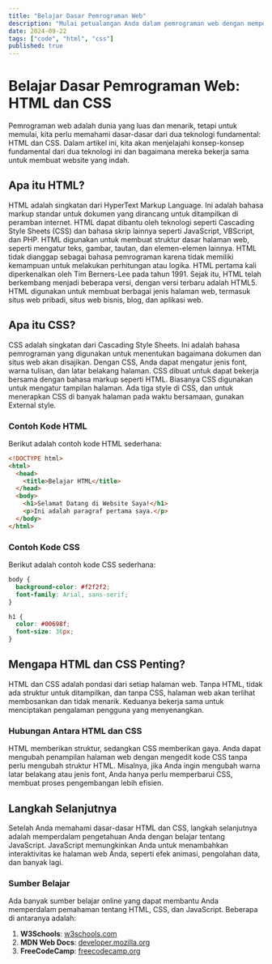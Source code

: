 ```yaml
---
title: "Belajar Dasar Pemrograman Web"
description: "Mulai petualangan Anda dalam pemrograman web dengan mempelajari dasar-dasar HTML dan CSS. Dalam artikel ini, kita akan menjelajahi konsep-konsep fundamental dari dua teknologi ini dan bagaimana mereka bekerja sama untuk membuat website yang indah."
date: 2024-09-22
tags: ["code", "html", "css"]
published: true
---
```


# Belajar Dasar Pemrograman Web: HTML dan CSS

Pemrograman web adalah dunia yang luas dan menarik, tetapi untuk memulai, kita perlu memahami dasar-dasar dari dua teknologi fundamental: HTML dan CSS. Dalam artikel ini, kita akan menjelajahi konsep-konsep fundamental dari dua teknologi ini dan bagaimana mereka bekerja sama untuk membuat website yang indah.

## Apa itu HTML?

HTML adalah singkatan dari HyperText Markup Language. Ini adalah bahasa markup standar untuk dokumen yang dirancang untuk ditampilkan di peramban internet. HTML dapat dibantu oleh teknologi seperti Cascading Style Sheets (CSS) dan bahasa skrip lainnya seperti JavaScript, VBScript, dan PHP.
HTML digunakan untuk membuat struktur dasar halaman web, seperti mengatur teks, gambar, tautan, dan elemen-elemen lainnya. HTML tidak dianggap sebagai bahasa pemrograman karena tidak memiliki kemampuan untuk melakukan perhitungan atau logika.
HTML pertama kali diperkenalkan oleh Tim Berners-Lee pada tahun 1991. Sejak itu, HTML telah berkembang menjadi beberapa versi, dengan versi terbaru adalah HTML5.
HTML digunakan untuk membuat berbagai jenis halaman web, termasuk situs web pribadi, situs web bisnis, blog, dan aplikasi web.

## Apa itu CSS?

CSS adalah singkatan dari Cascading Style Sheets. Ini adalah bahasa pemrograman yang digunakan untuk menentukan bagaimana dokumen dan situs web akan disajikan. Dengan CSS, Anda dapat mengatur jenis font, warna tulisan, dan latar belakang halaman. CSS dibuat untuk dapat bekerja bersama dengan bahasa markup seperti HTML. Biasanya CSS digunakan untuk mengatur tampilan halaman. Ada tiga style di CSS, dan untuk menerapkan CSS di banyak halaman pada waktu bersamaan, gunakan External style.

### Contoh Kode HTML

Berikut adalah contoh kode HTML sederhana:

```html
<!DOCTYPE html>
<html>
  <head>
    <title>Belajar HTML</title>
  </head>
  <body>
    <h1>Selamat Datang di Website Saya!</h1>
    <p>Ini adalah paragraf pertama saya.</p>
  </body>
</html>
```

### Contoh Kode CSS

Berikut adalah contoh kode CSS sederhana:

```css
body {
  background-color: #f2f2f2;
  font-family: Arial, sans-serif;
}

h1 {
  color: #00698f;
  font-size: 36px;
}
```

## Mengapa HTML dan CSS Penting?

HTML dan CSS adalah pondasi dari setiap halaman web. Tanpa HTML, tidak ada struktur untuk ditampilkan, dan tanpa CSS, halaman web akan terlihat membosankan dan tidak menarik. Keduanya bekerja sama untuk menciptakan pengalaman pengguna yang menyenangkan.

### Hubungan Antara HTML dan CSS

HTML memberikan struktur, sedangkan CSS memberikan gaya. Anda dapat mengubah penampilan halaman web dengan mengedit kode CSS tanpa perlu mengubah struktur HTML. Misalnya, jika Anda ingin mengubah warna latar belakang atau jenis font, Anda hanya perlu memperbarui CSS, membuat proses pengembangan lebih efisien.

## Langkah Selanjutnya

Setelah Anda memahami dasar-dasar HTML dan CSS, langkah selanjutnya adalah memperdalam pengetahuan Anda dengan belajar tentang JavaScript. JavaScript memungkinkan Anda untuk menambahkan interaktivitas ke halaman web Anda, seperti efek animasi, pengolahan data, dan banyak lagi.

### Sumber Belajar

Ada banyak sumber belajar online yang dapat membantu Anda memperdalam pemahaman tentang HTML, CSS, dan JavaScript. Beberapa di antaranya adalah:

1. **W3Schools**: [w3schools.com](https://www.w3schools.com)
2. **MDN Web Docs**: [developer.mozilla.org](https://developer.mozilla.org)
3. **FreeCodeCamp**: [freecodecamp.org](https://www.freecodecamp.org)
